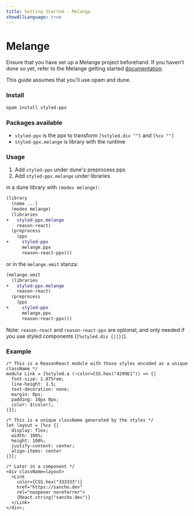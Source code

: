 ```yaml
---
title: Getting Started - Melange
showAllLanguage: true
---
```



# Melange

Ensure that you have set up a Melange project beforehand. If you haven't done so yet, refer to the Melange getting started [documentation](https://melange.re/v3.0.0/getting-started.html).

This guide assumes that you'll use opam and dune.

### Install

```bash
opam install styled-ppx
```

### Packages available

- `styled-ppx` is the ppx to transform `[%styled.div ""]` and `[%cx ""]`
- `styled-ppx.melange` is library with the runtime

### Usage

1) Add `styled-ppx` under dune's preprocess pps
2) Add `styled-ppx.melange` under libraries

in a dune library with `(modes melange)`:

```diff
(library
  (name ...)
  (modes melange)
  (libraries
+   styled-ppx.melange
    reason-react)
  (preprocess
    (pps
+     styled-ppx
      melange.ppx
      reason-react-ppx)))
```

or in the `melange.emit` stanza:

```diff
(melange.emit
  (libraries
+   styled-ppx.melange
    reason-react)
  (preprocess
    (pps
+     styled-ppx
      melange.ppx
      reason-react-ppx)))
```

Note: `reason-react` and `reason-react-ppx` are optional, and only needed if you use styled components (`[%styled.div {||}]`).

### Example

```reason
/* This is a ReasonReact module with those styles encoded as a unique className */
module Link = [%styled.a (~color=CSS.hex("4299E1")) => {|
  font-size: 1.875rem;
  line-height: 1.5;
  text-decoration: none;
  margin: 0px;
  padding: 10px 0px;
  color: $(color);
|}];

/* This is a unique className generated by the styles */
let layout = [%cx {|
  display: flex;
  width: 100%;
  height: 100%;
  justify-content: center;
  align-items: center
|}];

/* Later in a component */
<div className=layout>
  <Link
    color={CSS.hex("333333")}
    href="https://sancho.dev"
    rel="noopener noreferrer">
    {React.string("sancho.dev")}
  </Link>
</div>;
```
